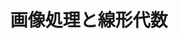 ﻿---
title: "画像処理と線形代数"
category: "情報理工学院"
vol: 34
interviewee: "山下 幸彦 "
url: ""
tags: ["データ","認識","変換","画像","線形"]
pdf: "34-5.pdf"
career: ""
preface: "画像処理の中でも文字をベクトルに変換することによるパターン認識、画質の落ちが少なくデータ量の少ない画像圧縮に関する研究の紹介。"
---
